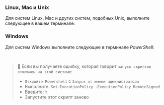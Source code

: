 
### Linux, Mac и Unix
Для систем Linux, Mac и других систем, подобных Unix, выполните следующее в вашем терминале:

<CliUnixScript />

### Windows
Для систем Windows выполните следующее в терминале _PowerShell_:

<CliWindowsScript />

<br />

> 🐰 Если вы получаете ошибку, которая говорит `запуск скриптов отключен на этой системе`:
> - `Откройте Powershell` с `Запуск от имени администратора`
> - Выполните: `Set-ExecutionPolicy -ExecutionPolicy RemoteSigned`
> - Введите: `Y`
> - Запустите этот скрипт заново